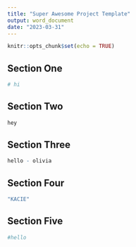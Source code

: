 ```yaml
---
title: "Super Awesome Project Template"
output: word_document
date: "2023-03-31"
---
```


```r
knitr::opts_chunk$set(echo = TRUE)
```

## Section One

```r
# hi
```


## Section Two

```r
hey
```

## Section Three

```r
 
hello - olivia

```



## Section Four

```r
"KACIE"

```

## Section Five
```r
#hello

```